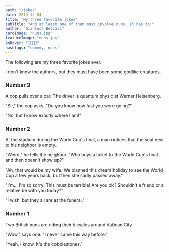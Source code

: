 ```yaml
---
path: "/jokes"
date: 2019-12-04
title: "My three favorite jokes"
subTitle: "And at least one of them must involve nuns. It has to!"
author: "Gianluca Belvisi"
cardImage: "nuns.jpg"
featureImage: "nuns.jpg"
onHover: "🧕🏽🧕🏽"
hashtags: "comedy, nuns"
---
```

The following are my three favorite jokes ever.

I don't know the authors, but they must have been some godlike creatures.

### Number 3

A cop pulls over a car. The driver is quantum physicist Werner Heisenberg.

"Sir," the cop asks. "Do you know how fast you were going?"

"No, but I know exactly where I am!"

### Number 2

At the stadium during the World Cup's final, a man notices that the seat next to his neighbor is empty.

"Weird," he tells the neighbor. "Who buys a ticket to the World Cup's final and then doesn't show up?"

"Ah, that would be my wife. We planned this dream holiday to see the World Cup a few years back, but then she sadly passed away."

"I'm... I'm so sorry! This must be terrible! Are you ok? Shouldn't a friend or a relative be with you today?"

"I wish, but they all are at the funeral."

### Number 1

Two British nuns are riding their bicycles around Vatican City.

"Wow," says one. "I never came this way before."

"Yeah, I know. It's the cobblestones."